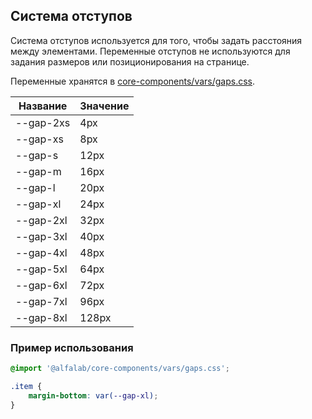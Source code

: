 
<Meta title='Гайдлайны|Отступы' />

## Система отступов

Система отступов используется для того, чтобы задать расстояния между элементами.
Переменные отступов не используются для задания размеров или позиционирования на странице.

Переменные хранятся в [core-components/vars/gaps.css](https://github.com/alfa-laboratory/core-components/blob/master/packages/vars/src/gaps.css).

| Название  | Значение |
| --------- | -------- |
| --gap-2xs | 4px      |
| --gap-xs  | 8px      |
| --gap-s   | 12px     |
| --gap-m   | 16px     |
| --gap-l   | 20px     |
| --gap-xl  | 24px     |
| --gap-2xl | 32px     |
| --gap-3xl | 40px     |
| --gap-4xl | 48px     |
| --gap-5xl | 64px     |
| --gap-6xl | 72px     |
| --gap-7xl | 96px     |
| --gap-8xl | 128px    |

### Пример использования

```css
@import '@alfalab/core-components/vars/gaps.css';

.item {
    margin-bottom: var(--gap-xl);
}
```
